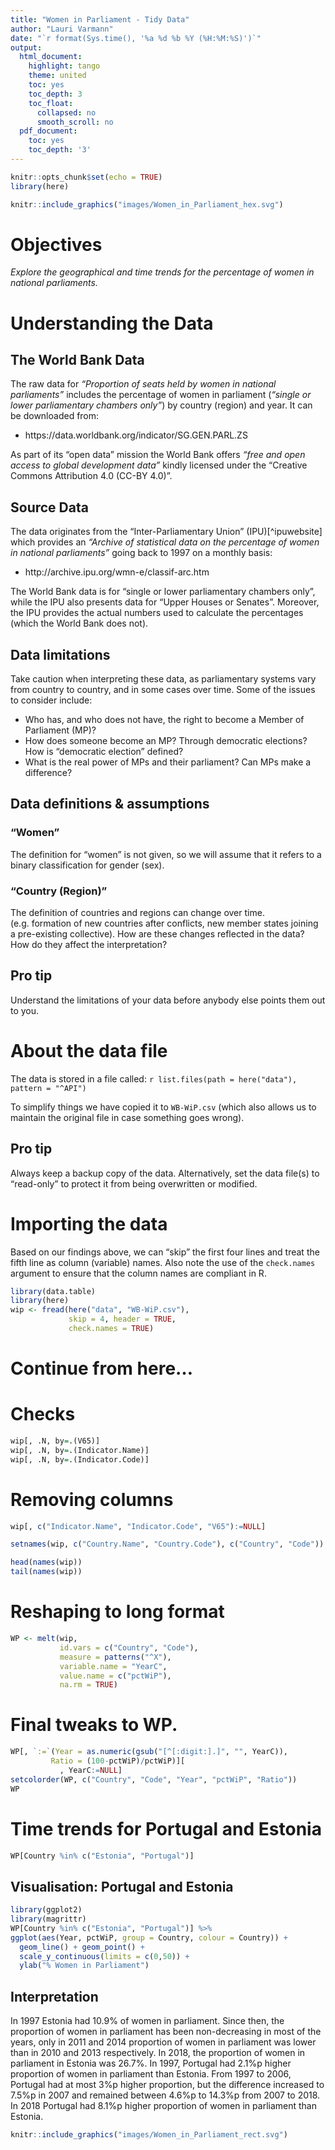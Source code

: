 ```yaml
---
title: "Women in Parliament - Tidy Data"
author: "Lauri Varmann"
date: "`r format(Sys.time(), '%a %d %b %Y (%H:%M:%S)')`"
output:
  html_document:
    highlight: tango
    theme: united
    toc: yes
    toc_depth: 3
    toc_float:
      collapsed: no
      smooth_scroll: no
  pdf_document:
    toc: yes
    toc_depth: '3'
---
```



```r
knitr::opts_chunk$set(echo = TRUE)
library(here)
```

```r
knitr::include_graphics("images/Women_in_Parliament_hex.svg")
```


# Objectives

*Explore the geographical and time trends for the percentage of women in 
national parliaments.*

# Understanding the Data

## The World Bank Data 

The raw data for *"Proportion of seats held by women in national parliaments"* 
includes the percentage of women in parliament (_"single or lower parliamentary chambers 
only"_) by country (region) and year. It can be downloaded from:

- https://data.worldbank.org/indicator/SG.GEN.PARL.ZS 

As part of its "open data" mission the World Bank offers _"free and open access 
to global development data"_ kindly licensed under the "Creative Commons Attribution 
4.0 (CC-BY 4.0)".

## Source Data

The data originates from the "Inter-Parliamentary Union" (IPU)[^ipuwebsite] which
provides an *_"Archive of statistical data on the percentage of women in 
national parliaments"_* going back to 1997 on a monthly basis:

- http://archive.ipu.org/wmn-e/classif-arc.htm

The World Bank data is for “single or lower parliamentary chambers only”, while 
the IPU also presents data for “Upper Houses or Senates”. Moreover, the IPU provides 
the actual numbers used to calculate the percentages (which the World Bank does not).

## Data limitations

Take caution when interpreting these data, as parliamentary systems vary from country 
to country, and in some cases over time. Some of the issues to consider include:

- Who has, and who does not have, the right to become a Member of Parliament (MP)?
- How does someone become an MP? Through democratic elections? How is "democratic
election" defined? 
- What is the real power of MPs and their parliament? Can MPs make a difference?

## Data definitions & assumptions

### "Women"

The definition for “women” is not given, so we will assume that it refers to a 
binary classification for gender (sex).

### "Country (Region)"

The definition of countries and regions can change over time.  (e.g. formation of new
countries after conflicts, new member states joining a pre-existing collective). 
How are these changes reflected in the data? How do they affect the interpretation? 

## Pro tip

Understand the limitations of your data before anybody else points them out to you. 

# About the data file

The data is stored in a file called: ``r list.files(path = here("data"), pattern = "^API")``

To simplify things we have copied it to `WB-WiP.csv` (which also allows us to 
maintain the original file in case something goes wrong).

## Pro tip

Always keep a backup copy of the data. Alternatively, set the data file(s) to 
“read-only” to protect it from being overwritten or modified.

# Importing the data

Based on our findings above, we can "skip" the first four lines and treat the
fifth line as column (variable) names. Also note the use of the `check.names`
argument to ensure that the column names are compliant in R.

```r
library(data.table)
library(here)
wip <- fread(here("data", "WB-WiP.csv"), 
             skip = 4, header = TRUE,
             check.names = TRUE)
```

# Continue from here...

# Checks

```r
wip[, .N, by=.(V65)]
wip[, .N, by=.(Indicator.Name)]
wip[, .N, by=.(Indicator.Code)]
```


# Removing columns

```r
wip[, c("Indicator.Name", "Indicator.Code", "V65"):=NULL]

setnames(wip, c("Country.Name", "Country.Code"), c("Country", "Code"))

head(names(wip))
tail(names(wip))
```

# Reshaping to long format

```r
WP <- melt(wip, 
           id.vars = c("Country", "Code"),
           measure = patterns("^X"),
           variable.name = "YearC",
           value.name = c("pctWiP"),
           na.rm = TRUE)
```

# Final tweaks to WP.

```r
WP[, `:=`(Year = as.numeric(gsub("[^[:digit:].]", "", YearC)),
         Ratio = (100-pctWiP)/pctWiP)][
           , YearC:=NULL]
setcolorder(WP, c("Country", "Code", "Year", "pctWiP", "Ratio"))
WP
```


# Time trends for Portugal and Estonia

```r
WP[Country %in% c("Estonia", "Portugal")]
```


## Visualisation: Portugal and Estonia

```r
library(ggplot2)
library(magrittr)
WP[Country %in% c("Estonia", "Portugal")] %>%
ggplot(aes(Year, pctWiP, group = Country, colour = Country)) +
  geom_line() + geom_point() +
  scale_y_continuous(limits = c(0,50)) +
  ylab("% Women in Parliament")
```

  
## Interpretation
 In 1997 Estonia had 10.9% of women in parliament. Since then, the proportion of women in parliament has been non-decreasing in most of the years, only in 2011 and 2014 proportion of women in parliament was lower than in 2010 and 2013 respectively. In 2018, the proportion of women in parliament in Estonia was 26.7%. 
In 1997, Portugal had 2.1%p higher proportion of women in parliament than Estonia. From 1997 to 2006, Portugal had at most 3%p higher proportion, but the difference increased to 7.5%p in 2007 and remained between 4.6%p to 14.3%p from 2007 to 2018. In 2018 Portugal had 8.1%p higher proportion of women in parliament than Estonia.

```r
knitr::include_graphics("images/Women_in_Parliament_rect.svg")
```

